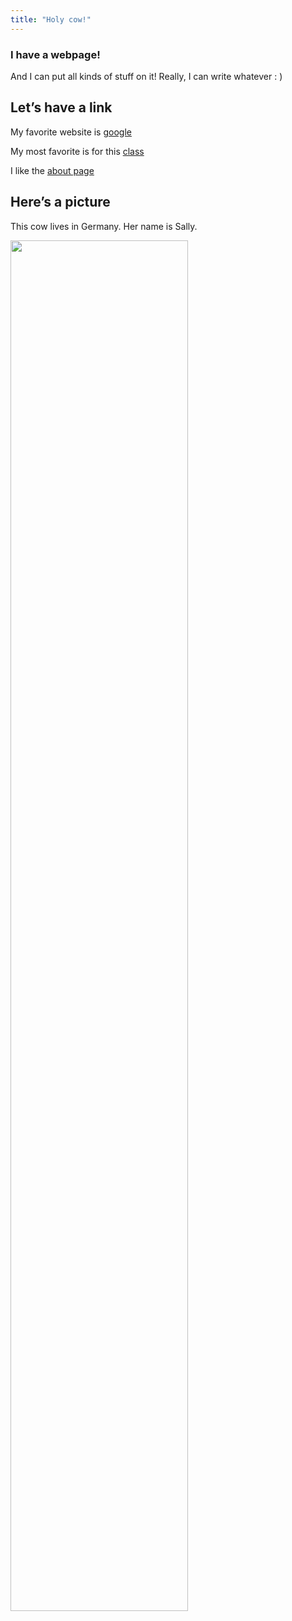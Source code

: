 ```yaml
---
title: "Holy cow!"
---
```


### I have a webpage!

And I can put all kinds of stuff on it! Really, I can write whatever : )

## Let's have a link

My favorite website is [google](http://www.google.com)

My most favorite is for this [class](http://jeffgoldsmith.com/DSI/index.html)

I like the [about page](about.html)

## Here's a picture

This cow lives in Germany. Her name is Sally.

<img src="images/desktop.png" style="width:75%">

